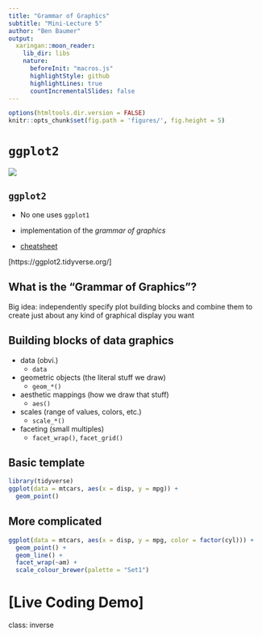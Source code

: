 ```yaml
---
title: "Grammar of Graphics"
subtitle: "Mini-Lecture 5"
author: "Ben Baumer"
output:
  xaringan::moon_reader:
    lib_dir: libs
    nature:
      beforeInit: "macros.js"
      highlightStyle: github
      highlightLines: true
      countIncrementalSlides: false
---
```


```r
options(htmltools.dir.version = FALSE)
knitr::opts_chunk$set(fig.path = 'figures/', fig.height = 5)
```


# `ggplot2`
![](https://d21ii91i3y6o6h.cloudfront.net/gallery_images/from_proof/9296/small/1447173871/rstudio-hex-ggplot2-dot-psd.png)


## `ggplot2`

- No one uses `ggplot1`

- implementation of the *grammar of graphics*

- [cheatsheet](https://github.com/rstudio/cheatsheets/raw/master/data-visualization-2.1.pdf)

[https://ggplot2.tidyverse.org/]


## What is the "Grammar of Graphics"?

Big idea: independently specify plot building blocks and
combine them to create just about any kind of graphical
display you want


## Building blocks of data graphics

- data (obvi.)
    - `data`

- geometric objects (the literal stuff we draw)
    - `geom_*()`

- aesthetic mappings (how we draw that stuff)
    - `aes()`

- scales (range of values, colors, etc.)
    - `scale_*()`

- faceting (small multiples)
    - `facet_wrap()`, `facet_grid()`


## Basic template

```r
library(tidyverse)
ggplot(data = mtcars, aes(x = disp, y = mpg)) + 
  geom_point()
```


## More complicated

```r
ggplot(data = mtcars, aes(x = disp, y = mpg, color = factor(cyl))) + 
  geom_point() + 
  geom_line() + 
  facet_wrap(~am) + 
  scale_colour_brewer(palette = "Set1")
```



# [Live Coding Demo]


class: inverse



